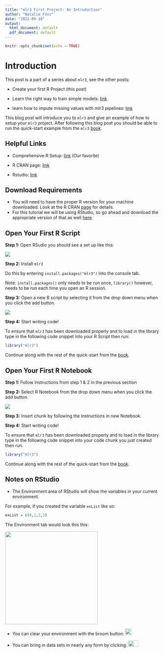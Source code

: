 ```yaml
---
title: "mlr3 First Project: An Introduction"
author: "Natalie Foss"
date: "2022-09-18"
output:
  html_document: default
  pdf_document: default
---
```


```r
knitr::opts_chunk$set(echo = TRUE)
```

# Introduction

This post is a part of a series about `mlr3`, see the other posts:

-   Create your first R Project (this post)

-   Learn the right way to train simple models: [link](https://nfoss2.github.io/mlr3_models_post)

-   learn how to impute missing values with mlr3 pipelines: [link](https://nfoss2.github.io/mlr3_imputation_post)

This blog post will introduce you to `mlr3` and give an example of how to setup your `mlr3` project. After following this blog post you should be able to run the quick-start example from the `mlr3` [book](https://mlr3book.mlr-org.com/).

## Helpful Links

-   Comprehensive R Setup: [link](https://bookdown.org/yih_huynh/Guide-to-R-Book/what-to-download.html) (Our favorite)

-   R CRAN page: [link](https://cran.r-project.org/)

-   Rstudio: [link](https://www.rstudio.com/products/rstudio/download/)

## Download Requirements

-   You will need to have the proper R version for your machine downloaded. Look at the R CRAN [page](https://cran.r-project.org/) for details.
-   For this tutorial we will be using RStudio, so go ahead and download the appropriate version of that as well [here](https://www.rstudio.com/products/rstudio/download/).

## Open Your First R Script

**Step 1:** Open RSudio you should see a set up like this:

![](images/init_screen.png)

**Step 2:** Install `mlr3`

Do this by entering `install.packages("mlr3")` into the console tab.

Note: `install.packages()` only needs to be run once, `library()` however, needs to be run each time you open an R session.

**Step 3:** Open a new R script by selecting it from the drop down menu when you click the add button.

![](images/drop_down_menu.png)

**Step 4:** Start writing code!

To ensure that `mlr3` has been downloaded properly and to load in the library type in the following code snippet into your R Script then run:

```r
library("mlr3")
```

Continue along with the rest of the quick-start from the [book](https://mlr3book.mlr-org.com/).

## Open Your First R Notebook

**Step 1:** Follow instructions from step 1 & 2 in the previous section

**Step 2:** Select R Notebook from the drop down menu when you click the add button.

![](images/drop_down_menu_2.png)

**Step 3:** Insert chunk by following the instructions in new Notebook.

**Step 4:** Start writing code!

To ensure that `mlr3` has been downloaded properly and to load in the library type in the following code snippet into your code chunk you just created then run.

```r
library("mlr3")
```

Continue along with the rest of the quick-start from the [book](https://mlr3book.mlr-org.com/).

## Notes on RStudio

-   The Environment area of RStudio will show the variables in your current environment.

For example, if you created the variable `exList` like so:

```r
exList = c(0,1,2,3)
```

The Environment tab would look this this:

![](images/environment_ex.png){width="301"}

-   You can clear your environment with the broom button: ![](images/broom.png){width="22"}

-   You can bring in data sets in nearly any form by clicking: ![](images/load_data.png){width="33" height="20"}
